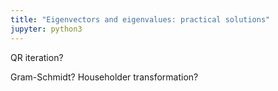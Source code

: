 ```yaml
---
title: "Eigenvectors and eigenvalues: practical solutions"
jupyter: python3
---
```


QR iteration?

Gram-Schmidt?
Householder transformation?

